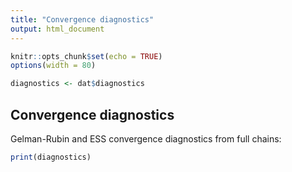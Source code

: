 ```yaml
---
title: "Convergence diagnostics"
output: html_document
---
```


```r
knitr::opts_chunk$set(echo = TRUE)
options(width = 80)

diagnostics <- dat$diagnostics
```

## Convergence diagnostics

Gelman-Rubin and ESS convergence diagnostics from full chains:

```r
print(diagnostics)
```
